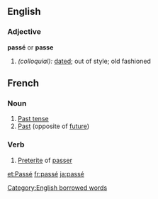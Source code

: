 ==English==

===Adjective===
'''passé''' or '''passe'''
#''(colloquial):'' [[dated]]; out of style; old fashioned

[[Category:English borrowed words]]

==French==

===Noun===
# [[Past tense]]
# [[Past]] (opposite of [[future]])

===Verb===
# [[Preterite]] of [[passer]]

[[et:Passé]]
[[fr:passé]]
[[ja:passé]]